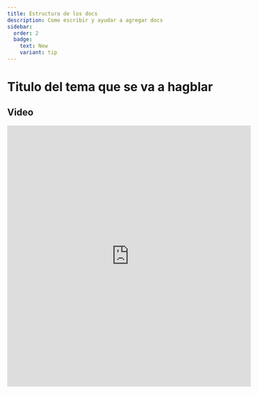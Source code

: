 ```yaml
---
title: Estructura de los docs
description: Como escribir y ayudar a agregar docs
sidebar:
  order: 2
  badge:
    text: New
    variant: tip
---
```


# Titulo del tema que se va a hagblar

## Video
<iframe
  width="560"
  height="600"
  src="https://www.youtube.com/embed/gxBkghlglTg?si=tLTW8DkH0Wx2-ip7"
  title="YouTube video player"
  frameborder="0"
  allow="accelerometer; autoplay; clipboard-write; encrypted-media; gyroscope; picture-in-picture; web-share"
  allowfullscreen
></iframe>

